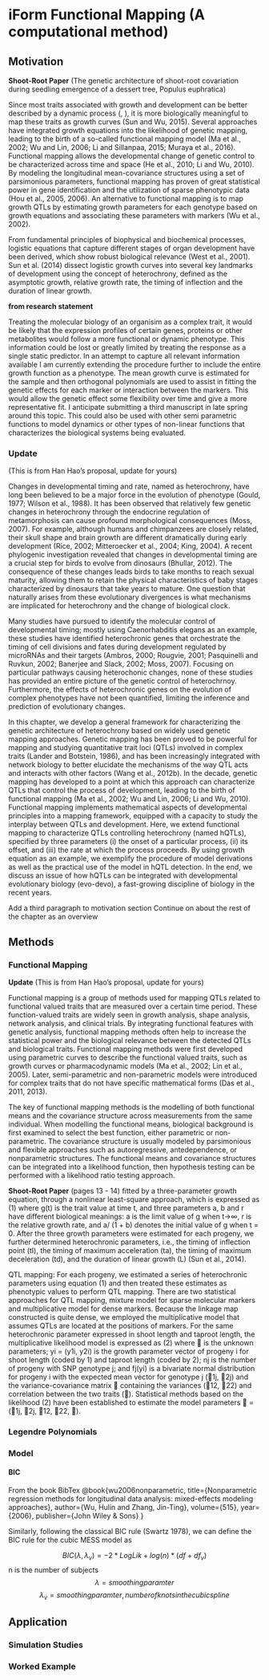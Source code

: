 # iForm Functional Mapping (A computational method)


## Motivation

  **Shoot-Root Paper**
  (The genetic architecture of shoot-root covariation during seedling emergence of a dessert tree, Populus euphratica)
  
 Since most traits associated with growth and development can be better described by a dynamic process (\cite{hernandez2015understanding}, \cite{muraya2017genetic}), it is more biologically meaningful to map these traits as growth curves (Sun and Wu, 2015). Several approaches have integrated growth equations into the likelihood of genetic mapping, leading to the birth of a so-called functional mapping model (Ma et al., 2002; Wu and Lin, 2006; Li and Sillanpaa, 2015; Muraya et al., 2016). Functional mapping allows the developmental change of genetic control to be characterized across time and space (He et al., 2010; Li and Wu, 2010). By modeling the longitudinal mean-covariance structures using a set of parsimonious parameters, functional mapping has proven of great statistical power in gene identification and the utilization of sparse phenotypic data (Hou et al., 2005, 2006). An alternative to functional mapping is to map growth QTLs by estimating growth parameters for each genotype based on growth equations and associating these parameters with markers (Wu et al., 2002). 
 
 
 
 From fundamental principles of biophysical and biochemical processes, logistic equations that capture different stages of organ development have been derived, which show robust biological relevance (West et al., 2001). Sun et al. (2014) dissect logistic growth curves into several key landmarks of development using the concept of heterochrony, defined as the asymptotic growth, relative growth rate, the timing of inflection and the duration of linear growth. 
 

  **from research statement**

Treating the molecular biology of an organisim as a complex trait, it would be likely that the expression profiles of certain genes, proteins or other metabolites would follow a more functional or dynamic phenotype. This information could be lost or greatly limited by treating the response as a single static predictor. In an attempt to capture all relevant information available I am currently extending the procedure further to include the entire growth function as a phenotype. The mean growth curve is estimated for the sample and then orthogonal polynomials are used to assist in fitting the genetic effects for each marker or interaction between the markers. This would allow the genetic effect some flexibility over time and give a more representative fit. I anticipate submitting a third manuscript in late spring around this topic. This could also be used with other semi parametric functions to model dynamics or other types of non-linear functions that characterizes the biological systems being evaluated.


### Update
  (This is from Han Hao's proposal, update for yours) 

Changes in developmental timing and rate, named as heterochrony, have long
been believed to be a major force in the evolution of phenotype (Gould, 1977;
Wilson et al., 1988). It has been observed that relatively few genetic changes
in heterochrony through the endocrine regulation of metamorphosis can cause
profound morphological consequences (Moss, 2007). For example, although humans
and chimpanzees are closely related, their skull shape and brain growth are different
dramatically during early development (Rice, 2002; Mitteroecker et al., 2004; King,
2004). A recent phylogenic investigation revealed that changes in developmental
timing are a crucial step for birds to evolve from dinosaurs (Bhullar, 2012). The
consequence of these changes leads birds to take months to reach sexual maturity,
allowing them to retain the physical characteristics of baby stages characterized by dinosaurs that take years to mature. One question that naturally arises from these
evolutionary divergences is what mechanisms are implicated for heterochrony and
the change of biological clock.


Many studies have pursued to identify the molecular control of developmental
timing; mostly using Caenorhabditis elegans as an example, these studies have
identified heterochronic genes that orchestrate the timing of cell divisions and fates
during development regulated by microRNAs and their targets (Ambros, 2000;
Rougvie, 2001; Pasquinelli and Ruvkun, 2002; Banerjee and Slack, 2002; Moss, 2007).
Focusing on particular pathways causing heterochonic changes, none of these studies
has provided an entire picture of the genetic control of heterochrnoy. Furthermore,
the effects of heterochronic genes on the evolution of complex phenotypes have not
been quantified, limiting the inference and prediction of evolutionary changes.


In this chapter, we develop a general framework for characterizing the genetic
architecture of heterochrony based on widely used genetic mapping approaches.
Genetic mapping has been proved to be powerful for mapping and studying quantitative
trait loci (QTLs) involved in complex traits (Lander and Botstein, 1986),
and has been increasingly integrated with network biology to better elucidate the
mechanisms of the way QTL acts and interacts with other factors (Wang et al.,
2012b). In the decade, genetic mapping has developed to a point at which this
approach can characterize QTLs that control the process of development, leading
to the birth of functional mapping (Ma et al., 2002; Wu and Lin, 2006; Li and
Wu, 2010). Functional mapping implements mathematical aspects of developmental
principles into a mapping framework, equipped with a capacity to study the
interplay between QTLs and development. Here, we extend functional mapping
to characterize QTLs controlling heterochrony (named hQTLs), specified by three
parameters (i) the onset of a particular process, (ii) its offset, and (iii) the rate at which the process proceeds. By using growth equation as an example, we exemplify the procedure of model derivations as well as the practical use of the model in hQTL detection. In the end, we discuss an issue of how hQTLs can be integrated
with developmental evolutionary biology (evo-devo), a fast-growing discipline of
biology in the recent years.






Add a third paragraph to motivation section
  Continue on about the rest of the chapter as  an overview


## Methods

### Functional Mapping

**Update**
  (This is from Han Hao's proposal, update for yours)
  
Functional mapping is a group of methods used for mapping QTLs related to
functional valued traits that are measured over a certain time period. These
function-valued traits are widely seen in growth analysis, shape analysis, network
analysis, and clinical trials. By integrating functional features with genetic analysis,
functional mapping methods often help to increase the statistical power and the
biological relevance between the detected QTLs and biological traits. Functional
mapping methods were first developed using parametric curves to describe the
functional valued traits, such as growth curves or pharmacodynamic models (Ma
et al., 2002; Lin et al., 2005). Later, semi-parametric and non-parametric models
were introduced for complex traits that do not have specific mathematical forms
(Das et al., 2011, 2013).


The key of functional mapping methods is the modelling of both functional means
and the covariance structure across measurements from the same individual. When
modelling the functional means, biological background is first examined to select
the best function, either parametric or non-parametric. The covariance structure is
usually modeled by parsimonious and flexible approaches such as autoregressive, antedependence, or nonparametric structures. The functional means and covariance
structures can be integrated into a likelihood function, then hypothesis testing can
be performed with a likelihood ratio testing approach.



**Shoot-Root Paper**
 (pages 13 - 14)
fitted by a three-parameter growth equation, through a nonlinear least-square approach, which is expressed as
                                   (1)
where g(t) is the trait value at time t, and three parameters a, b and r have different biological meanings: a is the limit value of g when t→∞, r is the relative growth rate, and a/ (1 + b) denotes the initial value of g when t = 0. After the three growth parameters were estimated for each progeny, we further determined heterochronic parameters, i.e., the timing of inflection point (tI), the timing of maximum acceleration (ta), the timing of maximum deceleration (td), and the duration of linear growth (L) (Sun et al., 2014).



QTL mapping: For each progeny, we estimated a series of heterochronic parameters using equation (1) and then treated these estimates as phenotypic values to perform QTL mapping. There are two statistical approaches for QTL mapping, mixture model for sparse molecular markers and multiplicative model for dense markers. Because the linkage map constructed is quite dense, we employed the multiplicative model that assumes QTLs are located at the positions of markers. For the same heterochronic parameter expressed in shoot length and taproot length, the multiplicative likelihood model is expressed as
                         (2)
where  is the unknown parameters; yi = (y1i, y2i) is the growth parameter vector of progeny i for shoot length (coded by 1) and taproot length (coded by 2); nj is the number of progeny with SNP genotype j; and fj(yi) is a bivariate normal distribution for progeny i with the expected mean vector for genotype j (1j, 2j) and the variance-covariance matrix  containing the variances (12, 22) and correlation between the two traits (). Statistical methods based on the likelihood (2) have been established to estimate the model parameters  = (1j, 2j, 12, 22, ).




### Legendre Polynomials


### Model 

#### BIC
From the book 
BibTex
@book{wu2006nonparametric,
  title={Nonparametric regression methods for longitudinal data analysis: mixed-effects modeling approaches},
  author={Wu, Hulin and Zhang, Jin-Ting},
  volume={515},
  year={2006},
  publisher={John Wiley \& Sons}
}

Similarly, following the classical BIC rule (Swartz 1978), we can define the BIC rule for the cubic MESS model as

$$BIC(\lambda, \lambda_v ) = -2*LogLik + log(n)*(df + df_v)$$
n is the number of subjects
$$\lambda = smoothing paramter$$
$$\lambda_v = smoothing paramter, number of knots in the cubic spline$$

## Application

### Simulation Studies

### Worked Example
